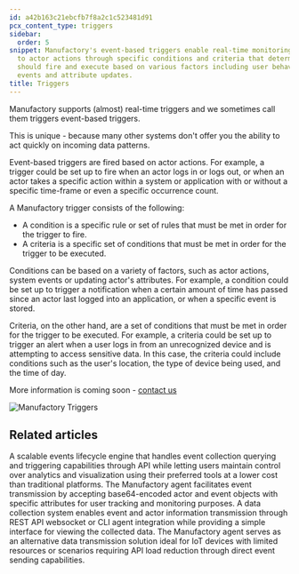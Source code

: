 ```yaml
---
id: a42b163c21ebcfb7f8a2c1c523481d91
pcx_content_type: triggers
sidebar:
  order: 5
snippet: Manufactory's event-based triggers enable real-time monitoring and response
  to actor actions through specific conditions and criteria that determine when triggers
  should fire and execute based on various factors including user behavior system
  events and attribute updates.
title: Triggers
---
```


Manufactory supports (almost) real-time triggers and we sometimes call them triggers event-based triggers.

This is unique - because many other systems don't offer you the ability to act quickly on incoming data patterns.

Event-based triggers are fired based on actor actions. For example, a trigger could be set up to fire when an actor logs in or logs out, or when an actor takes a specific action within a system or application with or without a specific time-frame or even a specific occurrence count.

A Manufactory trigger consists of the following:

- A condition is a specific rule or set of rules that must be met in order for the trigger to fire.
- A criteria is a specific set of conditions that must be met in order for the trigger to be executed.

Conditions can be based on a variety of factors, such as actor actions, system events or updating actor's attributes. For example, a condition could be set up to trigger a notification when a certain amount of time has passed since an actor last logged into an application, or when a specific event is stored.

Criteria, on the other hand, are a set of conditions that must be met in order for the trigger to be executed. For example, a criteria could be set up to trigger an alert when a user logs in from an unrecognized device and is attempting to access sensitive data. In this case, the criteria could include conditions such as the user's location, the type of device being used, and the time of day.

More information is coming soon - <a href="https://tallyfy.com/amit/">contact us</a>

![Manufactory Triggers](https://screenshots.tallyfy.com/manufactory-triggers.png)


## Related articles
<CardGrid>
<LinkTitleCard header="<b>Overview</b>" href="/products/manufactory/" > A scalable events lifecycle engine that handles event collection querying and triggering capabilities through API while letting users maintain control over analytics and visualization using their preferred tools at a lower cost than traditional platforms. </LinkTitleCard>
<LinkTitleCard header="<b>Agent > Send events via the CLI agent</b>" href="/products/manufactory/collector/agent/send_events/" > The Manufactory agent facilitates event transmission by accepting base64-encoded actor and event objects with specific attributes for user tracking and monitoring purposes. </LinkTitleCard>
<LinkTitleCard header="<b>Manufactory > Collector</b>" href="/products/manufactory/collector/" > A data collection system enables event and actor information transmission through REST API websocket or CLI agent integration while providing a simple interface for viewing the collected data. </LinkTitleCard>
<LinkTitleCard header="<b>Collector > Collecting events via our CLI agent</b>" href="/products/manufactory/collector/agent/" > The Manufactory agent serves as an alternative data transmission solution ideal for IoT devices with limited resources or scenarios requiring API load reduction through direct event sending capabilities. </LinkTitleCard>
</CardGrid>